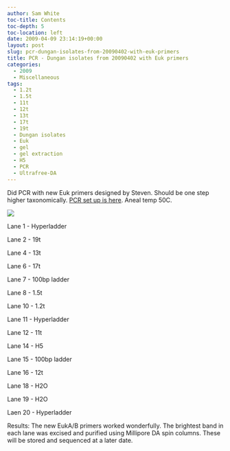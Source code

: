 ```yaml
---
author: Sam White
toc-title: Contents
toc-depth: 5
toc-location: left
date: 2009-04-09 23:14:19+00:00
layout: post
slug: pcr-dungan-isolates-from-20090402-with-euk-primers
title: PCR - Dungan isolates from 20090402 with Euk primers
categories:
  - 2009
  - Miscellaneous
tags:
  - 1.2t
  - 1.5t
  - 11t
  - 12t
  - 13t
  - 17t
  - 19t
  - Dungan isolates
  - Euk
  - gel
  - gel extraction
  - H5
  - PCR
  - Ultrafree-DA
---
```


Did PCR with new Euk primers designed by Steven. Should be one step higher taxonomically. [PCR set up is here](https://eagle.fish.washington.edu/Arabidopsis/Notebook%20Workup%20Files/20090409-03.jpg). Aneal temp 50C.

![](https://eagle.fish.washington.edu/Arabidopsis/20090409.JPG)

Lane 1 - Hyperladder

Lane 2 - 19t

Lane 4 - 13t

Lane 6 - 17t

Lane 7 - 100bp ladder

Lane 8 - 1.5t

Lane 10 - 1.2t

Lane 11 - Hyperladder

Lane 12 - 11t

Lane 14 - H5

Lane 15 - 100bp ladder

Lane 16 - 12t

Lane 18 - H2O

Lane 19 - H2O

Laen 20 - Hyperladder

Results: The new EukA/B primers worked wonderfully. The brightest band in each lane was excised and purified using Millipore DA spin columns. These will be stored and sequenced at a later date.
